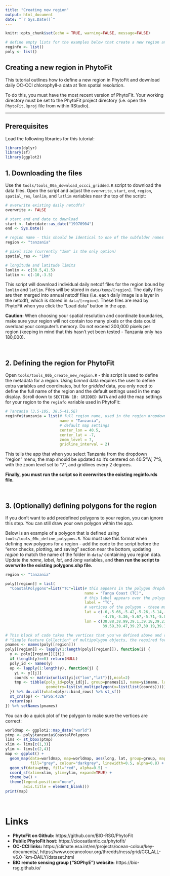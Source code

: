 ```yaml
---
title: "Creating new region"
output: html_document
date: "`r Sys.Date()`"
---
```


```r
knitr::opts_chunk$set(echo = TRUE, warning=FALSE, message=FALSE)

# define empty lists for the examples below that create a new region and new polygons
reginfo <- list()
poly <- list()

```

## Creating a new region in PhytoFit

This tutorial outlines how to define a new region in PhytoFit and download daily OC-CCI chlorophyll-a data at 1km spatial resolution.  

To do this, you must have the most recent version of PhytoFit. Your working directory must be set to the PhytoFit project directory (i.e. open the `PhytoFit.Rproj` file from within RStudio).  

***

## Prerequisites

Load the following libraries for this tutorial:  

```r

library(dplyr)
library(sf)
library(ggplot2)

```


## 1. Downloading the files

Use the `tools/tools_00a_download_occci_gridded.R` script to download the data files. Open the script and adjust the `overwrite`, `start`, `end`, `region`, `spatial_res`, `lonlim`, and `latlim` variables near the top of the script:  

```r

# overwrite existing daily netcdfs?
overwrite <- FALSE

# start and end date to download
start <- lubridate::as_date("19970904")
end <- Sys.Date()

# region name - this should be identical to one of the subfolder names within the "data" folder
region <- "tanzania" 

# pixel size (currently "1km" is the only option)
spatial_res <- "1km"

# longitude and latitude limits
lonlim <- c(38.5,41.5)
latlim <- c(-10,-3.5)

```

This script will download individual daily netcdf files for the region bound by `lonlim` and `latlim`. Files will be stored in `data/temp/[region]`. The daily files are then merged into annual netcdf files (i.e. each daily image is a layer in the netcdf), which is stored in `data/[region]`. These files are read by PhytoFit when you click the "Load data" button in the app.  

**Caution:** When choosing your spatial resolution and coordinate boundaries, make sure your region will not contain too many pixels or the data could overload your computer's memory. Do not exceed 300,000 pixels per region (keeping in mind that this hasn't yet been tested - Tanzania only has 180,000).  

<br>


## 2. Defining the region for PhytoFit

Open `tools/tools_00b_create_new_region.R` - this script is used to define the metadata for a region. Using *binned* data requires the user to define extra variables and coordinates, but for *gridded* data, you only need to define the full name of the region and the default settings used in the map display. Scroll down to `SECTION 1B: GRIDDED DATA` and add the map settings for your region to the `reginfo` variable used in PhytoFit:  


```r

# Tanzania (3.5-10S, 38.5-41.5E)
reginfo$tanzania = list(# full region name, used in the region dropdown menu
                        name = "Tanzania",
                        # default map settings
                        center_lon = 40.5,
                        center_lat = -7,
                        zoom_level = 7,
                        gridline_interval = 2)
```

This tells the app that when you select Tanzania from the dropdown "region" menu, the map should be updated so it's centered on 40.5°W, 7°S, with the zoom level set to "7", and gridlines every 2 degrees.  

**Finally, you must run the script so it overwrites the existing reginfo.rds file.**  

<br>


## 3. (Optionally) defining polygons for the region

If you don't want to add predefined polygons to your region, you can ignore this step. You can still draw your own polygon within the app.  

Below is an example of a polygon that is defined using `tools/tools_00c_define_polygons.R`. You must use this format when defining new polygons for a region - add the code to the script before the "error checks, plotting, and saving" section near the bottom, updating *region* to match the name of the folder in `data/` containing you region data. Update the *name*, *label*, *lat*, and *long* variables, and **then run the script to overwrite the existing polygons.shp file.**  


```r

region <- "tanzania"

poly[[region]] = list(
  "CoastalPolygons"=list("TC"=list(# this appears in the polygon dropdown menu
                                   name = "Tanga Coast (TC)",
                                   # this label appears over the polygon on the map
                                   label = "TC",
                                   # vertices of the polygon - these must start and end at the same point
                                   lat = c(-6,-5.66,-5.42,-5.26,-5.14,-4.99,-4.76,
                                           -4.76,-5.36,-5.67,-5.71,-5.85,-6,-6),
                                   lon = c(38.88,38.99,39.1,39.18,39.23,39.25,39.32,
                                           39.59,39.47,39.27,39.19,39.15,39.13,38.88))))

# This block of code takes the vertices that you've defined above and converts them into a
# "Simple Feature Collection" of multipolygon objects, the required format for PhytoFit.
pnames <- names(poly[[region]])
poly[[region]] <- lapply(1:length(poly[[region]]), function(i) {
  y <- poly[[region]][[i]]
  if (length(y)==0) return(NULL)
  poly_id <- names(y)
  op <- lapply(1:length(y), function(j) {
    yi <- y[[j]]
    coords <- matrix(unlist(yi[c("lon","lat")]),ncol=2)
    tmp <- tibble(poly_id=poly_id[j], group=pnames[i], name=yi$name, label=yi$label,
                  geometry=list(st_multipolygon(x=list(list(coords)))))
  }) %>% do.call(what=dplyr::bind_rows) %>% st_sf()
  st_crs(op) <- "EPSG:4326"
  return(op)
}) %>% setNames(pnames)


```



You can do a quick plot of the polygon to make sure the vertices are correct:  

```r

worldmap <- ggplot2::map_data("world")
ptmp <- poly$tanzania$CoastalPolygons
lims <- st_bbox(ptmp)
xlim <- lims[c(1,3)]
ylim <- lims[c(2,4)]
map <- ggplot() +
  geom_map(data=worldmap, map=worldmap, aes(long, lat, group=group, map_id=region),
           fill="grey", colour="darkgrey", linewidth=0.5, alpha=0.8) +
  geom_sf(data=ptmp, fill="red", alpha=0.5) +
  coord_sf(xlim=xlim, ylim=ylim, expand=TRUE) +
  theme_bw() +
  theme(legend.position="none",
        axis.title = element_blank())
print(map)

```

<br>


# Links

- **PhytoFit on Github:** https://github.com/BIO-RSG/PhytoFit    
- **Public PhytoFit host:** https://cioosatlantic.ca/phytofit/  
- **OC-CCI links:** https://climate.esa.int/en/projects/ocean-colour/key-documents/, https://www.oceancolour.org/thredds/ncss/grid/CCI_ALL-v6.0-1km-DAILY/dataset.html    
- **BIO remote sensing group ("SOPhyE") website:** https://bio-rsg.github.io/  


